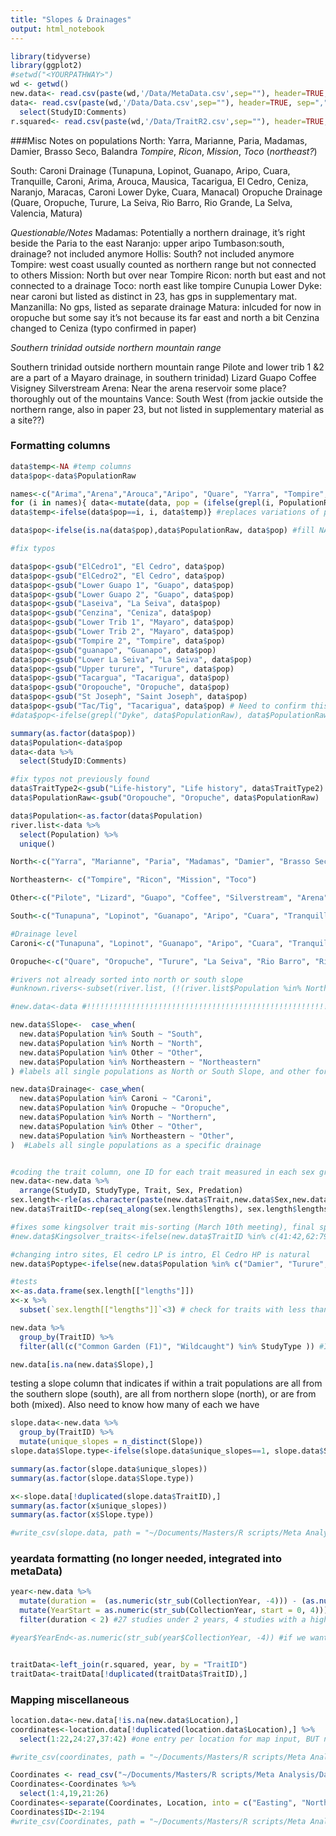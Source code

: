```yaml
---
title: "Slopes & Drainages"
output: html_notebook
---
```



```r
library(tidyverse)
library(ggplot2)
#setwd("<YOURPATHWAY>")
wd <- getwd()
new.data<- read.csv(paste(wd,'/Data/MetaData.csv',sep=""), header=TRUE, sep=",") #MetaData saved feb 11th
data<- read.csv(paste(wd,'/Data/Data.csv',sep=""), header=TRUE, sep=",")%>% #Data.csv from .xlsx feb 25th
  select(StudyID:Comments) 
r.squared<- read.csv(paste(wd,'/Data/TraitR2.csv',sep=""), header=TRUE, sep=",") #R2 generated feb 11th 
```

###Misc Notes on populations
North: 
Yarra, Marianne, Paria, Madamas, Damier, Brasso Seco, Balandra *Tompire*, *Ricon*, *Mission*, *Toco* (*northeast?*)

South: 
Caroni Drainage (Tunapuna, Lopinot, Guanapo, Aripo, Cuara, Tranquille, Caroni, Arima, Arouca, Mausica, Tacarigua, El Cedro, Ceniza, Naranjo, Maracas, Caroni Lower Dyke, Cuara, Manacal)
Oropuche Drainage (Quare, Oropuche, Turure, La Seiva, Rio Barro, Rio Grande, La Selva, Valencia, Matura)

*Questionable/Notes*
Madamas: Potentially a northern drainage, it's right beside the Paria to the east
Naranjo: upper aripo
Tumbason:south, drainage? not included anymore
Hollis: South? not included anymore
Tompire: west coast usually counted as northern range but not connected to others 
Mission: North but over near Tompire
Ricon: north but east and not connected to a drainage
Toco: north east like tompire
Cunupia Lower Dyke: near caroni but listed as distinct in 23, has gps in supplementary mat.	
Manzanilla:	No gps, listed as separate drainage
Matura: inlcuded for now in oropuche but some say it's not because its far east and north a bit
Cenzina changed to Ceniza (typo confirmed in paper)

*Southern trinidad outside northern mountain range*

Southern trinidad outside northern mountain range
Pilote and lower trib 1 &2 are a part of a Mayaro drainage, in southern trinidad)
Lizard
Guapo
Coffee
Visigney
Silverstream
Arena: Near the arena reservoir some place? thoroughly out of the mountains
Vance: South West (from jackie outside the northern range, also in paper 23, but not listed in supplementary material as a site??)

### Formatting columns
```r
data$temp<-NA #temp columns
data$pop<-data$PopulationRaw

names<-c("Arima","Arena","Arouca","Aripo", "Quare", "Yarra", "Tompire", "Marianne", "Paria", "El Cedro", "Madamas", "Oropuche", "Guanapo", "La Selva", "Turure", "Damier", "Tacarigua", "Mausica", "Manacal", "Ceniza", "Caroni", "Valencia", "Oropuna", "Tunapuna", "Lopinot", "Guapo", "Vance", "Visigney", "Pilote", "Lizard", "Silverstream", "Matura","Cunupia", "Coffee", "Maracas", "Caura", "Toco", "Manzanilla", "Mission", "Ricon", "Balandra", "Brasso Seco", "Rio Grande", "Rio Barro", "Caroni Lower Dyke", "Cunupia Lower Dyke")
for (i in names){ data<-mutate(data, pop = (ifelse(grepl(i, PopulationRaw), i,  temp)))
data$temp<-ifelse(data$pop==i, i, data$temp)} #replaces variations of populations with the root, ie Aripo 4 -> Aripo

data$pop<-ifelse(is.na(data$pop),data$PopulationRaw, data$pop) #fill NAs with the raw population data

#fix typos

data$pop<-gsub("ElCedro1", "El Cedro", data$pop)
data$pop<-gsub("ElCedro2", "El Cedro", data$pop)
data$pop<-gsub("Lower Guapo 1", "Guapo", data$pop)
data$pop<-gsub("Lower Guapo 2", "Guapo", data$pop)
data$pop<-gsub("Laseiva", "La Seiva", data$pop)
data$pop<-gsub("Cenzina", "Ceniza", data$pop)
data$pop<-gsub("Lower Trib 1", "Mayaro", data$pop)
data$pop<-gsub("Lower Trib 2", "Mayaro", data$pop)
data$pop<-gsub("Tompire 2", "Tompire", data$pop)
data$pop<-gsub("guanapo", "Guanapo", data$pop)
data$pop<-gsub("Lower La Seiva", "La Seiva", data$pop)
data$pop<-gsub("Upper turure", "Turure", data$pop)
data$pop<-gsub("Tacargua", "Tacarigua", data$pop)
data$pop<-gsub("Oropouche", "Oropuche", data$pop)
data$pop<-gsub("St Joseph", "Saint Joseph", data$pop)
data$pop<-gsub("Tac/Tig", "Tacarigua", data$pop) # Need to confirm this!!!!
#data$pop<-ifelse(grepl("Dyke", data$PopulationRaw), data$PopulationRaw, data$pop)

summary(as.factor(data$pop))
data$Population<-data$pop
data<-data %>% 
  select(StudyID:Comments)
```



```r
#fix typos not previously found
data$TraitType2<-gsub("Life-history", "Life history", data$TraitType2)
data$PopulationRaw<-gsub("Oropouche", "Oropuche", data$PopulationRaw)

data$Population<-as.factor(data$Population)
river.list<-data %>% 
  select(Population) %>% 
  unique()

North<-c("Yarra", "Marianne", "Paria", "Madamas", "Damier", "Brasso Seco", "Balandra") #I think we should keep these together for drainage level, logistically it'll be easier and its how others do it (paper 2 is an example)

Northeastern<- c("Tompire", "Ricon", "Mission", "Toco")

Other<-c("Pilote", "Lizard", "Guapo", "Coffee", "Silverstream", "Arena", "Vance", "Mayaro", "Cunupia Lower Dyke", "Manzanilla", "Oropuna", "Hollis", "Visigney") #mostly southern range, jessica stephenson paper, but some others

South<-c("Tunapuna", "Lopinot", "Guanapo", "Aripo", "Cuara", "Tranquille", "Caroni", "Arima", "Arouca", "Mausica", "Tacarigua", "El Cedro", "Ceniza", "Naranjo", "Maracas", "Caroni Lower Dyke", "Caura", "Manacal", "Quare", "Oropuche", "Turure", "La Seiva", "Rio Barro", "Rio Grande", "La Selva", "Valencia", "Matura", "Hollis", "Saint Joseph", "Caura")  

#Drainage level
Caroni<-c("Tunapuna", "Lopinot", "Guanapo", "Aripo", "Cuara", "Tranquille", "Caroni", "Arima", "Arouca", "Mausica", "Tacarigua", "El Cedro", "Ceniza", "Naranjo", "Maracas", "Caroni Lower Dyke", "Caura", "Manacal", "Saint Joseph")

Oropuche<-c("Quare", "Oropuche", "Turure", "La Seiva", "Rio Barro", "Rio Grande", "La Selva", "Valencia", "Matura", "Hollis")

#rivers not already sorted into north or south slope
#unknown.rivers<-subset(river.list, (!(river.list$Population %in% North | river.list$Population %in% South| river.list$Population %in% Northeastern| river.list$Population %in% Other))) 
```



```r

#new.data<-data #!!!!!!!!!!!!!!!!!!!!!!!!!!!!!!!!!!!!!!!!!!!!!!!!!!!!!!!!!!! don't forget this you dummy

new.data$Slope<-  case_when(
  new.data$Population %in% South ~ "South",
  new.data$Population %in% North ~ "North",
  new.data$Population %in% Other ~ "Other",
  new.data$Population %in% Northeastern ~ "Northeastern"
) #labels all single populations as North or South Slope, and other for identified rivers not in this dichotomy

new.data$Drainage<- case_when(
  new.data$Population %in% Caroni ~ "Caroni",
  new.data$Population %in% Oropuche ~ "Oropuche",
  new.data$Population %in% North ~ "Northern",
  new.data$Population %in% Other ~ "Other",
  new.data$Population %in% Northeastern ~ "Other",
)  #Labels all single populations as a specific drainage


#coding the trait column, one ID for each trait measured in each sex group in each study, THIS WAY IS BETTER
new.data<-new.data %>% 
  arrange(StudyID, StudyType, Trait, Sex, Predation)
sex.length<-rle(as.character(paste(new.data$Trait,new.data$Sex,new.data$StudyType)))  
new.data$TraitID<-rep(seq_along(sex.length$lengths), sex.length$lengths)

#fixes some kingsolver trait mis-sorting (March 10th meeting), final spreadsheet done manually (july 21)
#new.data$Kingsolver_traits<-ifelse(new.data$TraitID %in% c(41:42,62:79,81:82,89:91,119:121,295:297,301:303,554), "Physiology",ifelse(new.data$TraitID %in% c(27:28,33:34,377,472), "Other_life_history",ifelse(new.data$TraitID %in% c(471,473), "Other_morphology", new.data$Kingsolver_traits)))

#changing intro sites, El cedro LP is intro, El Cedro HP is natural
new.data$Poptype<-ifelse(new.data$Population %in% c("Damier", "Turure", "El Cedro"), "Introduction", new.data$Poptype)

#tests
x<-as.data.frame(sex.length[["lengths"]])
x<-x %>% 
  subset(`sex.length[["lengths"]]`<3) # check for traits with less than the min 4 pops

new.data %>% 
  group_by(TraitID) %>% 
  filter(all(c("Common Garden (F1)", "Wildcaught") %in% StudyType )) #I think this checks out!!

new.data[is.na(new.data$Slope),]
```


testing a slope column that indicates if within a trait populations are all from the southern slope (south), are all from northern slope (north), or are from both (mixed). Also need to know how many of each we have
```r
slope.data<-new.data %>% 
  group_by(TraitID) %>% 
  mutate(unique_slopes = n_distinct(Slope))
slope.data$Slope.type<-ifelse(slope.data$unique_slopes==1, slope.data$Slope, "Mixed")

summary(as.factor(slope.data$unique_slopes))
summary(as.factor(slope.data$Slope.type))

x<-slope.data[!duplicated(slope.data$TraitID),]
summary(as.factor(x$unique_slopes))
summary(as.factor(x$Slope.type))

#write_csv(slope.data, path = "~/Documents/Masters/R scripts/Meta Analysis/Data/MetaData.csv") #written Mar 10th
```


### yeardata formatting (no longer needed, integrated into metaData)
```r
year<-new.data %>% 
  mutate(duration =  (as.numeric(str_sub(CollectionYear, -4))) - (as.numeric(str_sub(CollectionYear, start = 0, 4)))) %>% 
  mutate(YearStart = as.numeric(str_sub(CollectionYear, start = 0, 4))) %>% 
  filter(duration < 2) #27 studies under 2 years, 4 studies with a higher range (Aug 6th)

#year$YearEnd<-as.numeric(str_sub(year$CollectionYear, -4)) #if we want the last year of collection


traitData<-left_join(r.squared, year, by = "TraitID")
traitData<-traitData[!duplicated(traitData$TraitID),]
```

### Mapping miscellaneous ###

```r
location.data<-new.data[!is.na(new.data$Location),]
coordinates<-location.data[!duplicated(location.data$Location),] %>% 
  select(1:22,24:27,37:42) #one entry per location for map input, BUT no information on how many traits per location as of now

#write_csv(coordinates, path = "~/Documents/Masters/R scripts/Meta Analysis/Data/Coordinates.csv")
```


```r
Coordinates <- read_csv("~/Documents/Masters/R scripts/Meta Analysis/Data/Coordinates.csv")
Coordinates<-Coordinates %>% 
  select(1:4,19,21:26)
Coordinates<-separate(Coordinates, Location, into = c("Easting", "Northing"), sep = 6, remove = FALSE)
Coordinates$ID<-2:194
#write_csv(Coordinates, path = "~/Documents/Masters/R scripts/Meta Analysis/Data/Coordinates.csv")
```





